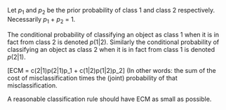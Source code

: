 
\subsection{Expected cost of misclassification (ECM)}
Let $p_1$ and $p_2$ be the prior probability of class 1 and class 2 respectively.
Necessarily $p_1$ + $p_2$ = 1.

The conditional probability of classifying an object as class 1 when it is in fact from
class 2 is denoted $p(1|2)$.
Similarly the conditional probability of classifying an object as class 2 when it is in
fact from class 1 is denoted $p(2|1)$.

\[ECM = c(2|1)p(2|1)p_1 + c(1|2)p(1|2)p_2\]
(In other words: the sum of the cost of misclassification times the (joint) probability of that misclassification.

A reasonable classification rule should have ECM as small as possible.

